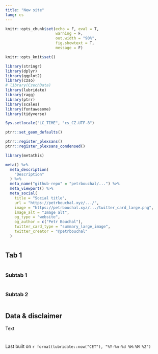 ```yaml
---
title: "New site"
lang: cs
---
```


```r

knitr::opts_chunk$set(echo = F, eval = T,
                      warning = F,
                      out.width = "90%",
                      fig.showtext = T,
                      message = F)

knitr::opts_knit$set()

library(stringr)
library(dplyr)
library(ggplot2)
library(czso)
# library(CzechData)
library(lubridate)
library(ragg)
library(ptrr)
library(scales)
library(fontawesome)
library(tidyverse)

Sys.setlocale("LC_TIME", "cs_CZ.UTF-8")

ptrr::set_geom_defaults()
```

```r
ptrr::register_plexsans()
ptrr::register_plexsans_condensed()
```

```r
library(metathis)

meta() %>%
  meta_description(
    "Description"
  ) %>% 
  meta_name("github-repo" = "petrbouchal/...") %>% 
  meta_viewport() %>% 
  meta_social(
    title = "Social title",
    url = "https://petrbouchal.xyz/.../",
    image = "https://petrbouchal.xyz/.../twitter_card_large.png",
    image_alt = "Image alt",
    og_type = "website",
    og_author = c("Petr Bouchal"),
    twitter_card_type = "summary_large_image",
    twitter_creator = "@petrbouchal"
  )
```

# {.tabset}

## Tab 1 {.tabset .tabset-pills} 

```r

```


### Subtab 1

```r
```

### Subtab 2

```r
```

## Data & disclaimer

Text

# 

Last built on `r format(lubridate::now("CET"), "%Y-%m-%d %H:%M %Z")`
